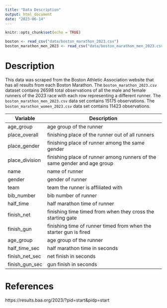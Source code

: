 ```yaml
---
title: "Data Description"
output: html_document
date: "2023-06-14"
---
```


```r
knitr::opts_chunk$set(echo = TRUE)

boston <- read_csv("data/boston_marathon_2023.csv")
boston_marathon_men_2023 <- read_csv("data/boston_marathon_men_2023.csv")
```

# Description
This data was scraped from the Boston Athletic Association website that has all results from each Boston Marathon. The `boston_marathon_2023.csv` dataset contains 26598 total observations of all the male and female runners of the 2023 race with each row representing a different runner.
The `boston_marathon_men_2023.csv` data set contains 15175 observations.
The `boston_marathon_women_2023.csv` data set contains 11423 observations. 

| Variable | Description |
|----|-------------|
| age_group | age group of the runner |
| place_overall | finishing place of the runner out of all runners |
| place_gender | finishing place of runner among the same gender |
| place_division | finishing place of runner among runners of the same gender and age group |
| name | name of runner |
| gender | gender of runner |
| team | team the runner is affiliated with |
| bib_number | bib number of runner |
| half_time | half marathon time of runner |
| finish_net | finishing time timed from when they cross the starting gate |
| finish_gun | finishing time of runner timed from when the starter gun is fired |
| age_group | age group of the runner |
| half_time_sec | half marathon time in seconds |
| finish_net_sec | net finish in seconds |
| finish_gun_sec | gun finish in seconds 

# References 

https://results.baa.org/2023/?pid=start&pidp=start



